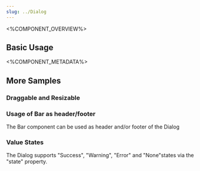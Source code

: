 ```yaml
---
slug: ../Dialog
---
```



<%COMPONENT_OVERVIEW%>

## Basic Usage
<Basic />

<%COMPONENT_METADATA%>

## More Samples

### Draggable and Resizable
<DraggableAndResizable />

### Usage of Bar as header/footer
The Bar component can be used as header and/or footer of the Dialog
<BarInDialog />

### Value States
The Dialog supports "Success", "Warning", "Error" and "None"states via the "state" property.

<WithState />